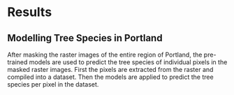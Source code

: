 # Results {#results}

## Modelling Tree Species in Portland

After masking the raster images of the entire region of Portland, the pre-trained models are used to predict the tree species of individual pixels in the masked raster images. First the pixels are extracted from the raster and compiled into a dataset. Then the models are applied to predict the tree species per pixel in the dataset.

<!-- If we don't want Conclusion to have a chapter number next to it, we can add the `{-}` attribute. -->

<!-- **More info** -->

<!-- And here's some other random info: the first paragraph after a chapter title or section head _shouldn't be_ indented, because indents are to tell the reader that you're starting a new paragraph. Since that's obvious after a chapter or section title, proper typesetting doesn't add an indent there. -->

